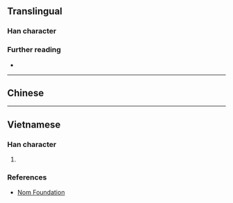 {{also|墳}}
{{character info}}
==Translingual==

===Han character===
{{Han char|rn=32|rad=土|as=04|sn=7|four=|canj=GYK|ids=⿰土文}}

===Further reading===
* {{Han ref|kx=0226.101|hdz=10426.080|uh=575F|ud=22367}}

----

==Chinese==
{{zh-see|墳}}

----

==Vietnamese==

===Han character===
{{vi-readings|hanviet=phần|nom=phần,vun|rs=土04}}

# {{rfdef|vi|sort=土04}}

===References===
* [http://nomfoundation.org/common/nom_details.php?codepoint=575F Nom Foundation]
